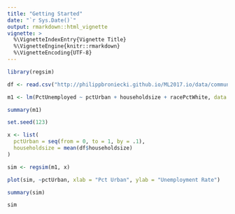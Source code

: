 ```yaml
---
title: "Getting Started"
date: "`r Sys.Date()`"
output: rmarkdown::html_vignette
vignette: >
  %\VignetteIndexEntry{Vignette Title}
  %\VignetteEngine{knitr::rmarkdown}
  %\VignetteEncoding{UTF-8}
---
```


```r
library(regsim)

df <- read.csv("http://philippbroniecki.github.io/ML2017.io/data/communities.csv")
```


```r
m1 <- lm(PctUnemployed ~ pctUrban + householdsize + racePctWhite, data = df)

summary(m1)
```

```r
set.seed(123)

x <- list(
  pctUrban = seq(from = 0, to = 1, by = .1), 
  householdsize = mean(df$householdsize)
)

sim <- regsim(m1, x)
```

```r
plot(sim, ~pctUrban, xlab = "Pct Urban", ylab = "Unemployment Rate")
```

```r
summary(sim)
```

```r
sim
```


